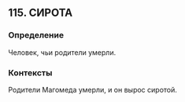 ## 115. СИРОТА
### Определение
Человек, чьи родители умерли.

### Контексты
Родители Магомеда умерли, и он вырос сиротой.

